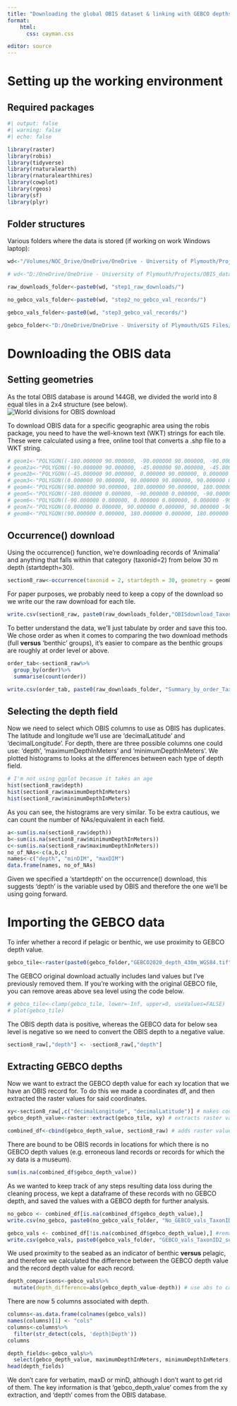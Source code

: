 ```yaml
---
title: "Downloading the global OBIS dataset & linking with GEBCO depths"
format: 
    html:
      css: cayman.css

editor: source
---
```


# Setting up the working environment

## Required packages

```r
#| output: false
#| warning: false
#| echo: false

library(raster)
library(robis)
library(tidyverse)
library(rnaturalearth)
library(rnaturalearthhires)
library(cowplot)
library(rgeos)
library(sf)
library(plyr)

```

## Folder structures

Various folders where the data is stored (if working on work Windows laptop):

```r
wd<-"/Volumes/NOC_Drive/OneDrive/OneDrive - University of Plymouth/Projects/OBIS_data_clean/Code/"

# wd<-"D:/OneDrive/OneDrive - University of Plymouth/Projects/OBIS_data_clean/Code/"

raw_downloads_folder<-paste0(wd, "step1_raw_downloads/")

no_gebco_vals_folder<-paste0(wd, "step2_no_gebco_val_records/")

gebco_vals_folder<-paste0(wd, "step3_gebco_val_records/")

gebco_folder<-"D:/OneDrive/OneDrive - University of Plymouth/GIS Files/World_Layers/GEBCO/GEBCO_2020/"

```

# Downloading the OBIS data

## Setting geometries

As the total OBIS database is around 144GB, we divided the world into 8 equal tiles in a 2x4 structure (see below). ![World divisions for OBIS download](Section_divisions.jpg)

To download OBIS data for a specific geographic area using the robis package, you need to have the well-known text (WKT) strings for each tile. These were calculated using a free, online tool that converts a .shp file to a WKT string.

```r
# geom1<-"POLYGON((-180.000000 90.000000, -90.000000 90.000000, -90.000000 0.000000, -180.000000 0.000000, -180.000000 90.000000))"
# geom2a<-"POLYGON((-90.000000 90.000000, -45.000000 90.000000, -45.000000 0.000000, -90.000000 0.000000, -90.000000 90.000000))"
# geom2b<-"POLYGON((-45.000000 90.000000, 0.000000 90.000000, 0.000000 0.000000, -45.000000 0.000000, -45.000000 90.000000))"
# geom3<-"POLYGON((0.000000 90.000000, 90.000000 90.000000, 90.000000 0.000000, 0.000000 0.000000, 0.000000 90.000000))"
# geom4<-"POLYGON((90.000000 90.000000, 180.000000 90.000000, 180.000000 0.000000, 90.000000 0.000000, 90.000000 90.000000))"
# geom5<-"POLYGON((-180.000000 0.000000, -90.000000 0.000000, -90.000000 -90.000000, -180.000000 -90.000000, -180.000000 0.000000))"
# geom6<-"POLYGON((-90.000000 0.000000, 0.000000 0.000000, 0.000000 -90.000000, -90.000000 -90.000000, -90.000000 0.000000))"
# geom7<-"POLYGON((0.000000 0.000000, 90.000000 0.000000, 90.000000 -90.000000, 0.000000 -90.000000, 0.000000 0.000000))"
# geom8<-"POLYGON((90.000000 0.000000, 180.000000 0.000000, 180.000000 -90.000000, 90.000000 -90.000000, 90.000000 0.000000))"

```

## Occurrence() download

Using the occurrence() function, we're downloading records of 'Animalia' and anything that falls within that category (taxonid=2) from below 30 m depth (startdepth=30).

```r
section8_raw<-occurrence(taxonid = 2, startdepth = 30, geometry = geom8)
```

For paper purposes, we probably need to keep a copy of the download so we write our the raw download for each tile.

```r
write.csv(section8_raw, paste0(raw_downloads_folder,"OBISdownload_TaxonID2_section8_300623.csv"), row.names = FALSE) 

```

To better understand the data, we'll just tabulate by order and save this too. We chose order as when it comes to comparing the two download methods (full **versus** 'benthic' groups), it's easier to compare as the benthic groups are roughly at order level or above.

```r
order_tab<-section8_raw%>%
  group_by(order)%>%
  summarise(count(order))

write.csv(order_tab, paste0(raw_downloads_folder, "Summary_by_order_TaxonID2_section8_300623.csv"), row.names = F) # change to mac version if applicable

```

## Selecting the depth field

Now we need to select which OBIS columns to use as OBIS has duplicates. The latitude and longitude we'll use are 'decimalLatitude' and 'decimalLongitude'. For depth, there are three possible columns one could use: 'depth', 'maximumDepthInMeters' and 'minimumDepthInMeters'. We plotted histograms to looks at the differences between each type of depth field.

```r
# I'm not using ggplot becasue it takes an age
hist(section8_raw$depth)
hist(section8_raw$maximumDepthInMeters)
hist(section8_raw$minimumDepthInMeters)

```

As you can see, the histograms are very similar. To be extra cautious, we can count the number of NAs/equivalent in each field.

```r
a<-sum(is.na(section8_raw$depth))
b<-sum(is.na(section8_raw$minimumDepthInMeters))
c<-sum(is.na(section8_raw$maximumDepthInMeters))
no_of_NAs<-c(a,b,c)
names<-c("depth", "minDIM", "maxDIM")
data.frame(names, no_of_NAs)
```

Given we specified a 'startdepth' on the occurrence() download, this suggests 'depth' is the variable used by OBIS and therefore the one we'll be using going forward.

# Importing the GEBCO data

To infer whether a record if pelagic or benthic, we use proximity to GEBCO depth value.

```r
gebco_tile<-raster(paste0(gebco_folder,"GEBCO2020_depth_430m_WGS84.tif")) # change to mac version if applicable
```

The GEBCO original download actually includes land values but I've previously removed them. If you're working with the original GEBCO file, you can remove areas above sea level using the code below.

```r
# gebco_tile<-clamp(gebco_tile, lower=-Inf, upper=0, useValues=FALSE)
# plot(gebco_tile)
```

The OBIS depth data is positive, whereas the GEBCO data for below sea level is negative so we need to convert the OBIS depth to a negative value.

```r
section8_raw[,"depth"] <- -section8_raw[,"depth"] 
```

## Extracting GEBCO depths

Now we want to extract the GEBCO depth value for each xy location that we have an OBIS record for. To do this we made a coordinates df, and then extracted the raster values for said coordinates.

```r
xy<-section8_raw[,c("decimalLongitude", "decimalLatitude")] # makes coord df
gebco_depth_value<-raster::extract(gebco_tile, xy) # extracts raster values

combined_df<-cbind(gebco_depth_value, section8_raw) # adds raster values to original df

```

There are bound to be OBIS records in locations for which there is no GEBCO depth values (e.g. erroneous land records or records for which the xy data is a museum).

```r
sum(is.na(combined_df$gebco_depth_value))
```

As we wanted to keep track of any steps resulting data loss during the cleaning process, we kept a dataframe of these records with no GEBCO depth, and saved the values with a GEBCO depth for further analysis.

```r
no_gebco <- combined_df[is.na(combined_df$gebco_depth_value),]
write.csv(no_gebco, paste0(no_gebco_vals_folder, "No_GEBCO_vals_TaxonID2_section8_300623.csv"), row.names = F) # change to mac version if applicable

gebco_vals <- combined_df[!is.na(combined_df$gebco_depth_value),] #remaining locations where we do have a GEBCO value
write.csv(gebco_vals, paste0(gebco_vals_folder, "GEBCO_vals_TaxonID2_section8_300623.csv"), row.names = F) # change to mac version if applicable
```

We used proximity to the seabed as an indicator of benthic **versus** pelagic, and therefore we calculated the difference between the GEBCO depth value and the record depth value for each record.

```r
depth_comparisons<-gebco_vals%>%
  mutate(depth_difference=abs(gebco_depth_value-depth)) # use abs to calculate absolute difference (square root of the square) because this caters for any differences in +/- values
```

There are now 5 columns associated with depth.

```r

columns<-as.data.frame(colnames(gebco_vals))
names(columns)[1] <- "cols"
columns<-columns%>%
  filter(str_detect(cols, 'depth|Depth'))
columns
```

```r
depth_fields<-gebco_vals%>%
  select(gebco_depth_value, maximumDepthInMeters, minimumDepthInMeters, depth, verbatimDepth)
head(depth_fields)
```

We don't care for verbatim, maxD or minD, although I don't want to get rid of them. The key information is that 'gebco_depth_value' comes from the xy extraction, and 'depth' comes from the OBIS database.
